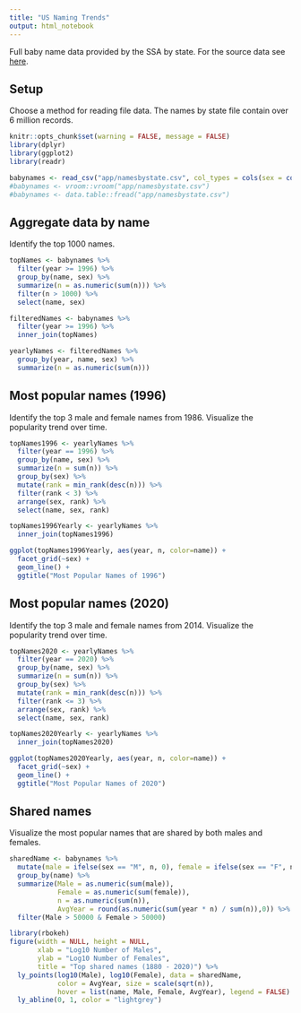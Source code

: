 ```yaml
---
title: "US Naming Trends"
output: html_notebook
---
```


Full baby name data provided by the SSA by state. For the source data see [here](https://www.ssa.gov/oact/babynames/limits.html).

## Setup

Choose a method for reading file data. The names by state file contain over 6 million records.

```r
knitr::opts_chunk$set(warning = FALSE, message = FALSE)
library(dplyr)
library(ggplot2)
library(readr)

babynames <- read_csv("app/namesbystate.csv", col_types = cols(sex = col_character()))
#babynames <- vroom::vroom("app/namesbystate.csv")
#babynames <- data.table::fread("app/namesbystate.csv")
```

## Aggregate data by name

Identify the top 1000 names.

```r
topNames <- babynames %>%
  filter(year >= 1996) %>%  
  group_by(name, sex) %>%
  summarize(n = as.numeric(sum(n))) %>%
  filter(n > 1000) %>%
  select(name, sex)

filteredNames <- babynames %>%
  filter(year >= 1996) %>%
  inner_join(topNames)

yearlyNames <- filteredNames %>%
  group_by(year, name, sex) %>%
  summarize(n = as.numeric(sum(n)))
```

## Most popular names (1996)

Identify the top 3 male and female names from 1986. Visualize the popularity trend over time.

```r
topNames1996 <- yearlyNames %>%
  filter(year == 1996) %>%
  group_by(name, sex) %>%
  summarize(n = sum(n)) %>%
  group_by(sex) %>%
  mutate(rank = min_rank(desc(n))) %>%
  filter(rank < 3) %>%
  arrange(sex, rank) %>%
  select(name, sex, rank)

topNames1996Yearly <- yearlyNames %>%
  inner_join(topNames1996)

ggplot(topNames1996Yearly, aes(year, n, color=name)) +
  facet_grid(~sex) +
  geom_line() +
  ggtitle("Most Popular Names of 1996")
```

## Most popular names (2020)

Identify the top 3 male and female names from 2014. Visualize the popularity trend over time.

```r
topNames2020 <- yearlyNames %>%
  filter(year == 2020) %>%
  group_by(name, sex) %>%
  summarize(n = sum(n)) %>%
  group_by(sex) %>%
  mutate(rank = min_rank(desc(n))) %>%
  filter(rank <= 3) %>%
  arrange(sex, rank) %>%
  select(name, sex, rank)

topNames2020Yearly <- yearlyNames %>%
  inner_join(topNames2020)

ggplot(topNames2020Yearly, aes(year, n, color=name)) +
  facet_grid(~sex) +
  geom_line() +
  ggtitle("Most Popular Names of 2020")
```

## Shared names

Visualize the most popular names that are shared by both males and females.

```r
sharedName <- babynames %>%
  mutate(male = ifelse(sex == "M", n, 0), female = ifelse(sex == "F", n, 0)) %>%
  group_by(name) %>%
  summarize(Male = as.numeric(sum(male)), 
            Female = as.numeric(sum(female)),
            n = as.numeric(sum(n)),
            AvgYear = round(as.numeric(sum(year * n) / sum(n)),0)) %>%
  filter(Male > 50000 & Female > 50000)

library(rbokeh)
figure(width = NULL, height = NULL, 
       xlab = "Log10 Number of Males", 
       ylab = "Log10 Number of Females",
       title = "Top shared names (1880 - 2020)") %>%
  ly_points(log10(Male), log10(Female), data = sharedName,
            color = AvgYear, size = scale(sqrt(n)),
            hover = list(name, Male, Female, AvgYear), legend = FALSE) %>%
  ly_abline(0, 1, color = "lightgrey")
```
